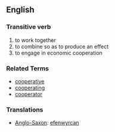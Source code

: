 ==English==
===Transitive verb===
#to work together
#to combine so as to produce an effect
#to engage in economic cooperation

===Related Terms===
*[[cooperative]]
*[[cooperating]]
*[[cooperator]]

===Translations===
*[[Anglo-Saxon]]: [[efenwyrcan]]